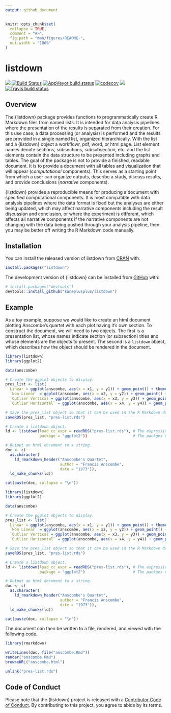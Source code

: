 ```yaml
---
output: github_document
---
```


<!-- README.md is generated from README.Rmd. Please edit that file -->

```r
knitr::opts_chunk$set(
  collapse = TRUE,
  comment = "#>",
  fig.path = "man/figures/README-",
  out.width = "100%"
)
```

# listdown

<!-- badges: start -->
[![](https://www.r-pkg.org/badges/version/listdown?color=blue)](https://cran.r-project.org/package=listdown)
[![Build Status](https://travis-ci.org/kaneplusplus/listdown.svg?branch=master)](https://travis-ci.org/kaneplusplus/listdown)
[![AppVeyor build status](https://ci.appveyor.com/api/projects/status/github/kaneplusplus/listdown?branch=master&svg=true)](https://ci.appveyor.com/project/kaneplusplus/listdown)
[![codecov](https://codecov.io/gh/kaneplusplus/listdown/branch/master/graph/badge.svg)](https://codecov.io/gh/kaneplusplus/listdown)
[![](http://cranlogs.r-pkg.org/badges/last-month/listdown?color=blue)](https://cran.r-project.org/package=listdown)
[![Travis build status](https://travis-ci.com/kaneplusplus/listdown.svg?branch=master)](https://travis-ci.com/kaneplusplus/listdown)
<!-- badges: end -->

## Overview 

The {listdown} package provides functions to programmatically create R Markdown files from 
named lists. It is intended for data analysis pipelines where the presentation of the results
is separated from their creation. For this use case, a data processing (or analysis) is performed
and the results are provided in a single named list, organized hierarchically. With the list and a {listdown} object a workflowr, pdf, word, or html page. List element names denote sections, subsections,
subsubsection, etc. and the list elements contain the data structure to be presented including
graphs and tables. The goal of the package is not to provide a finished, readable document. It is to provide a document with all tables and visualization that will appear (_computational_ components). This serves as a starting point from which a user  can organize outputs, describe a study, discuss results, and provide conclusions (_narrative_ components).

{listdown} provides a reproducible means for producing a document with specified computational components. It is most compatible with data analysis pipelines where the data format is fixed but the analyses are either being updated, which may affect narrative components including the result discussion and conclusion, or where the experiment is different, which affects all narrative components If the narrative components are not changing with the data being pushed through your analysis pipeline, then you may be better off writing the R Markdown code manually.

## Installation

You can install the released version of listdown from [CRAN](https://CRAN.R-project.org) with:

``` r
install.packages("listdown")
```

The development version of {listdown} can be installed from [GitHub](https://github.com/) with:

``` r
# install.packages("devtools")
devtools::install_github("kaneplusplus/listdown")
```

## Example

As a toy example, suppose we would like to create an html document plotting Anscombe's quartet with
each plot having it's own section. To construct the document, we will need to two objects. The first
is a presentation list, whose names indicate section (or subsection) titles and whose elements are
the objects to present. The second is a `listdown` object, which describes how the object should 
be rendered in the document. 

```r
library(listdown)
library(ggplot2)

data(anscombe)

# Create the ggplot objects to display.
pres_list <- list(
  Linear = ggplot(anscombe, aes(x = x1, y = y1)) + geom_point() + theme_bw(),
  `Non Linear` = ggplot(anscombe, aes(x = x2, y = y2)) + geom_point() + theme_bw(),
  `Outlier Vertical`= ggplot(anscombe, aes(x = x3, y = y3)) + geom_point() + theme_bw(),
  `Outlier Horizontal` = ggplot(anscombe, aes(x = x4, y = y4)) + geom_point() + theme_bw())

# Save the pres_list object so that it can be used in the R Markdown document.
saveRDS(pres_list, "pres-list.rds")

# Create a listdown object.
ld <- listdown(load_cc_expr = readRDS("pres-list.rds"), # The expression to load pres_list.
               package = "ggplot2"))                    # The packges needed to render plots.

# Output an html document to a string.
doc <- c(
  as.character(
    ld_rmarkdown_header("Anscombe's Quartet",
                        author = "Francis Anscombe",
                        date = "1973")),
  ld_make_chunks(ld))

cat(paste(doc, collapse = "\n"))
```

```r
library(listdown)
library(ggplot2)

data(anscombe)

# Create the ggplot objects to display.
pres_list <- list(
  Linear = ggplot(anscombe, aes(x = x1, y = y1)) + geom_point() + theme_bw(),
  `Non Linear` = ggplot(anscombe, aes(x = x2, y = y2)) + geom_point() + theme_bw(),
  `Outlier Vertical`= ggplot(anscombe, aes(x = x3, y = y3)) + geom_point() + theme_bw(),
  `Outlier Horizontal` = ggplot(anscombe, aes(x = x4, y = y4)) + geom_point() + theme_bw())

# Save the pres_list object so that it can be used in the R Markdown document.
saveRDS(pres_list, "pres-list.rds")

# Create a listdown object.
ld <- listdown(load_cc_expr = readRDS("pres-list.rds"), # The expression to load pres_list.
               package = "ggplot2")                     # The packges needed to render plots.

# Output an html document to a string.
doc <- c(
  as.character(
    ld_rmarkdown_header("Anscombe's Quartet",
                        author = "Francis Anscombe",
                        date = "1973")),
  ld_make_chunks(ld))

cat(paste(doc, collapse = "\n"))
```

The document can then be written to a file, rendered, and viewed with the following code.

```r
library(rmarkdown)

writeLines(doc, file("anscombe.Rmd"))
render("anscombe.Rmd")
browseURL("anscombe.html")
```

```r
unlink("pres-list.rds")
```

<!-- 
## Example

This is a basic example which shows you how to solve a common problem:

```r
library(listdown)
## basic example code
```
-->

## Code of Conduct

Please note that the {listdown} project is released with a
[Contributor Code of Conduct](CODE_OF_CONDUCT.md).
By contributing to this project, you agree to abide by its terms.


